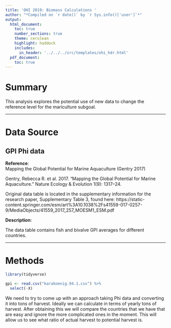 ```yaml
---
title: 'OHI 2019: Biomass Calculations '
author: "*Compiled on `r date()` by `r Sys.info()['user']`*"
output: 
  html_document:
    toc: true
    number_sections: true
    theme: cerulean
    highlight: haddock
    includes: 
      in_header: '../../../src/templates/ohi_hdr.html'
  pdf_document:
    toc: true
---
```


# Summary
This analysis explores the potential use of new data to change the reference level for the mariculture subgoal.

***

# Data Source 

## GPI Phi data

**Reference**:      
Mapping the Global Potential for Marine Aquaculture (Gentry 2017)

Gentry, Rebecca R. et al. 2017. “Mapping the Global Potential for Marine Aquaculture.” Nature Ecology & Evolution 1(9): 1317–24.


Original data table is located in the supplementary information for the research paper, Supplementary Table 3, found here: https://static-content.springer.com/esm/art%3A10.1038%2Fs41559-017-0257-9/MediaObjects/41559_2017_257_MOESM1_ESM.pdf


**Description**:  

The data table contains fish and bivalve GPI averages for different countries. 

***
  
# Methods

```r
library(tidyverse)

gpi <- read.csv("karakoenig.94.1.csv") %>%
  select(-X)
```

We need to try to come up with an approach taking Phi data and converting it into tons of harvest. Ideally we can calculate in terms of yearly tons of harvest. After obtaining this we will compare the countries that we have that are easy and ignore the more complicated ones in the moment. This will allow us to see what ratio of actual harvest to potential harvest is.


